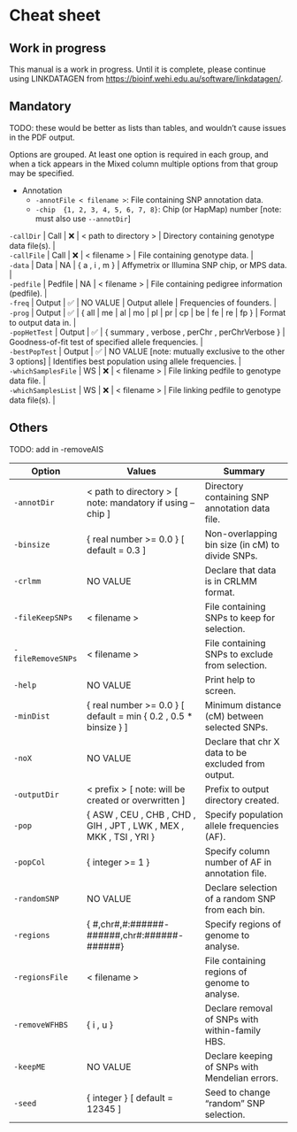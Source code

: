 # Cheat sheet

::: callout-warning
## Work in progress

This manual is a work in progress. Until it is complete, please continue using LINKDATAGEN from <https://bioinf.wehi.edu.au/software/linkdatagen/>.
:::

## Mandatory

TODO: these would be better as lists than tables, and wouldn't cause issues in the PDF output.

Options are grouped. At least one option is required in each group, and when a tick appears in the Mixed column multiple options from that group may be specified.

-   Annotation
    -   `-annotFile < filename >`: File containing SNP annotation data.
    -   `-chip  {1, 2, 3, 4, 5, 6, 7, 8}`: Chip (or HapMap) number \[note: must also use `--annotDir`\]

| `-callDir` \| Call \| ❌ \| \< path to directory \> \| Directory containing genotype data file(s). \|
| `-callFile` \| Call \| ❌ \| \< filename \> \| File containing genotype data. \|
| `-data` \| Data \| NA \| { a , i , m } \| Affymetrix or Illumina SNP chip, or MPS data. \|
| `-pedfile` \| Pedfile \| NA \| \< filename \> \| File containing pedigree information (pedfile). \|
| `-freq` \| Output \| ✅ \| NO VALUE \| Output allele \| Frequencies of founders. \|
| `-prog` \| Output \| ✅ \| { all \| me \| al \| mo \| pl \| pr \| cp \| be \| fe \| re \| fp } \| Format to output data in. \|
| `-popHetTest` \| Output \| ✅ \| { summary , verbose , perChr , perChrVerbose } \| Goodness-of-fit test of specified allele frequencies. \|
| `-bestPopTest` \| Output \| ✅ \| NO VALUE \[note: mutually exclusive to the other 3 options\] \| Identifies best population using allele frequencies. \|
| `-whichSamplesFile` \| WS \| ❌ \| \< filename \> \| File linking pedfile to genotype data file. \|
| `-whichSamplesList` \| WS \| ❌ \| \< filename \> \| File linking pedfile to genotype data file(s). \|

## Others

TODO: add in -removeAIS

```{=html}
<!---
The -actg line was removed from the following table as it is not functioning. 
This is a reminder to put it back if it works in the future.
| \-actg           | Not functioning.                                                     | Output data in ACTG format. Not functioning.       |
-->
```
| Option            | Values                                                               | Summary                                             |
|-------------------|-------------------------------|-----------------------|
| `-annotDir`       | \< path to directory \> \[ note: mandatory if using --chip \]        | Directory containing SNP annotation data file.      |
| `-binsize`        | { real number \>= 0.0 } \[ default = 0.3 \]                          | Non-overlapping bin size (in cM) to divide SNPs.    |
| `-crlmm`          | NO VALUE                                                             | Declare that data is in CRLMM format.               |
| `-fileKeepSNPs`   | \< filename \>                                                       | File containing SNPs to keep for selection.         |
| `-fileRemoveSNPs` | \< filename \>                                                       | File containing SNPs to exclude from selection.     |
| `-help`           | NO VALUE                                                             | Print help to screen.                               |
| `-minDist`        | { real number \>= 0.0 } \[ default = min { 0.2 , 0.5 \* binsize } \] | Minimum distance (cM) between selected SNPs.        |
| `-noX`            | NO VALUE                                                             | Declare that chr X data to be excluded from output. |
| `-outputDir`      | \< prefix \> \[ note: will be created or overwritten \]              | Prefix to output directory created.                 |
| `-pop`            | { ASW , CEU , CHB , CHD , GIH , JPT , LWK , MEX , MKK , TSI , YRI }  | Specify population allele frequencies (AF).         |
| `-popCol`         | { integer \>= 1 }                                                    | Specify column number of AF in annotation file.     |
| `-randomSNP`      | NO VALUE                                                             | Declare selection of a random SNP from each bin.    |
| `-regions`        | { #,chr#,#:######-######,chr#:######-######}                         | Specify regions of genome to analyse.               |
| `-regionsFile`    | \< filename \>                                                       | File containing regions of genome to analyse.       |
| `-removeWFHBS`    | { i , u }                                                            | Declare removal of SNPs with within-family HBS.     |
| `-keepME`         | NO VALUE                                                             | Declare keeping of SNPs with Mendelian errors.      |
| `-seed`           | { integer } \[ default = 12345 \]                                    | Seed to change "random" SNP selection.              |
